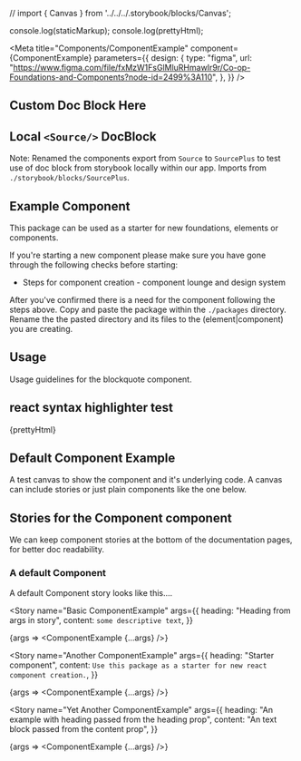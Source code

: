 // import { Canvas } from '../../../.storybook/blocks/Canvas';



<!-- import your component -->

console.log(staticMarkup);
console.log(prettyHtml);

<!--  -->


<!-- Meta
      docs: http://
      Overview: Set up a number global story configurations within Meta, these can be overriden at story level
      Description: Configure a number of properties on your stories at a global level.  Add decorators, parameters, args, controls
      2 properties are required for your story in Meta.
       - `title`, depending on your react component the title will start with either Foundations, Elements or Components.  Followed by your react component name e.g. title="Components/Blockquote"
       - component:  The imported react component you are creating stories for.

       optional 'decorators', 'parameters', 'args'
-->

<Meta
  title="Components/ComponentExample"
  component={ComponentExample}
  parameters={{
    design: {
      type: "figma",
      url:
        "https://www.figma.com/file/fxMzW1FsGlMluRHmawIr9r/Co-op-Foundations-and-Components?node-id=2499%3A110",
    },
  }}
/>

## Custom Doc Block Here
<CustomDocumentationComponent/>

## Local `<Source/>` DocBlock
Note: Renamed the components export from `Source` to `SourcePlus` to test use of doc block from storybook locally within our app.
Imports from `./storybook/blocks/SourcePlus`.

<SourcePlus name="Yet Another ComponentExample" language="jsx"/>

## Example Component

This package can be used as a starter for new foundations, elements or components.

If you're starting a new component please make sure you have gone through the following checks before starting:

- Steps for component creation - component lounge and design system

After you've confirmed there is a need for the component following the steps above. Copy and paste the package within the `./packages` directory.
Rename the the pasted directory and its files to the (element|component) you are creating.

## Usage

Usage guidelines for the blockquote component.

## react syntax highlighter test

<SyntaxHighlighter language="xml" styles={dark} >
  {prettyHtml}
</SyntaxHighlighter>

## Default Component Example

A test canvas to show the component and it's underlying code.
A canvas can include stories or just plain components like the one below.

<!-- Canvas -->

<Canvas>
  <BaseComponent
    heading="A heading"
    content="This is an example Component you can copy from to create your own components"
  ></BaseComponent>
</Canvas>

## Stories for the Component component

We can keep component stories at the bottom of the documentation pages, for better doc readability.

### A default Component

A default Component story looks like this....

<!-- Story
A canvas is created for each story,
Each story "name" shows up within the storybook nav under our named Meta "title" nav item
Stories can take args the same as the Meta tag, however Story args will override Meta args.
Stories can also take decorators or parameters, adding these <Story> tag level will override <Meta>
Create stories for each state, variant of your component.
 -->

<Story
  name="Basic ComponentExample"
  args={{
    heading: "Heading from args in story",
    content: `some descriptive text`,
  }}
>
  {args => <ComponentExample {...args} />}
</Story>

<Story
  name="Another ComponentExample"
  args={{
    heading: "Starter component",
    content: `Use this package as a starter for new react component creation.`,
  }}
>
  {args => <ComponentExample {...args} />}
</Story>

<Story
  name="Yet Another ComponentExample"
  args={{
    heading: "An example with heading passed from the heading prop",
    content: "An text block passed from the content prop",
  }}
>
  {args => <ComponentExample {...args} />}
</Story>
